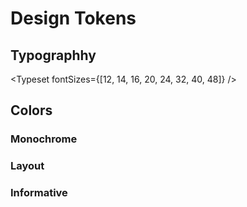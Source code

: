 
<Meta title="Design Tokens" />



# Design Tokens

## Typographhy

<Typeset fontSizes={[12, 14, 16, 20, 24, 32, 40, 48]} />

## Colors

### Monochrome

<ColorPalette>
	<ColorItem title="theme.colors.greyscale" subtitle="Some of the greys" colors={greyscale} />
</ColorPalette>

### Layout

<ColorPalette>
	<ColorItem
		title="theme.colors.backgrounds"
		subtitle="All possible backgrounds"
		colors={backgrounds}
	/>
</ColorPalette>

### Informative

<ColorPalette>
	<ColorItem title="theme.colors.palette" subtitle="Some informative colors" colors={palette} />
</ColorPalette>
